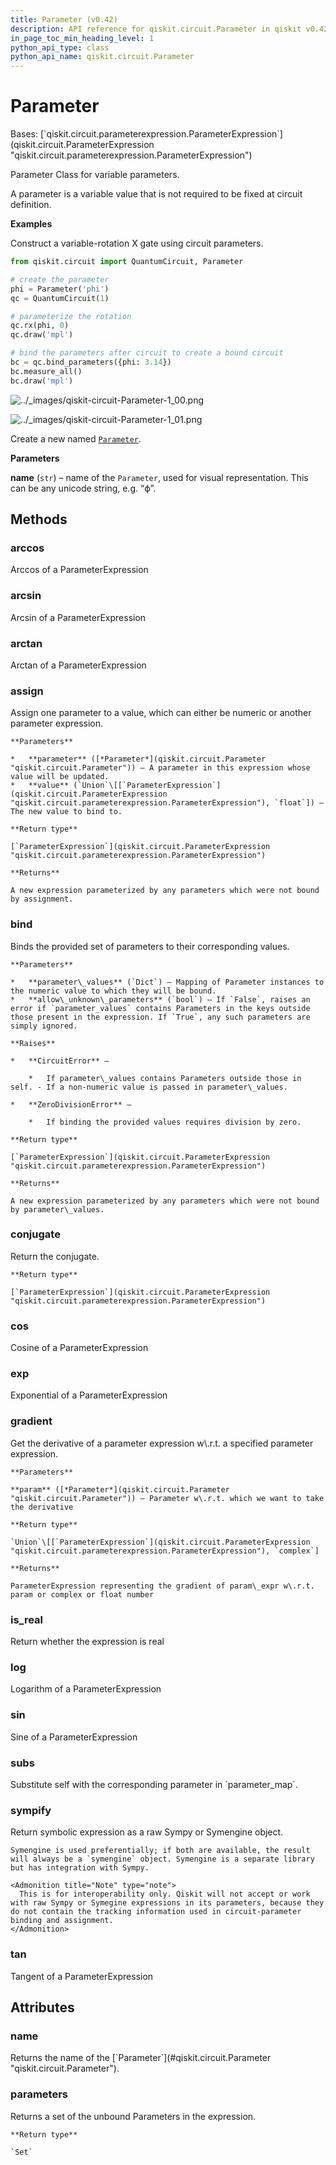 ```yaml
---
title: Parameter (v0.42)
description: API reference for qiskit.circuit.Parameter in qiskit v0.42
in_page_toc_min_heading_level: 1
python_api_type: class
python_api_name: qiskit.circuit.Parameter
---
```


# Parameter

<Class id="qiskit.circuit.Parameter" isDedicatedPage={true} github="https://github.com/qiskit/qiskit/tree/stable/0.23/qiskit/circuit/parameter.py" signature="Parameter(name)" modifiers="class">
  Bases: [`qiskit.circuit.parameterexpression.ParameterExpression`](qiskit.circuit.ParameterExpression "qiskit.circuit.parameterexpression.ParameterExpression")

  Parameter Class for variable parameters.

  A parameter is a variable value that is not required to be fixed at circuit definition.

  **Examples**

  Construct a variable-rotation X gate using circuit parameters.

  ```python
  from qiskit.circuit import QuantumCircuit, Parameter

  # create the parameter
  phi = Parameter('phi')
  qc = QuantumCircuit(1)

  # parameterize the rotation
  qc.rx(phi, 0)
  qc.draw('mpl')

  # bind the parameters after circuit to create a bound circuit
  bc = qc.bind_parameters({phi: 3.14})
  bc.measure_all()
  bc.draw('mpl')
  ```

  ![../\_images/qiskit-circuit-Parameter-1\_00.png](/docs/images/api/qiskit/0.42/qiskit-circuit-Parameter-1_00.avif)

  ![../\_images/qiskit-circuit-Parameter-1\_01.png](/docs/images/api/qiskit/0.42/qiskit-circuit-Parameter-1_01.avif)

  Create a new named [`Parameter`](#qiskit.circuit.Parameter "qiskit.circuit.Parameter").

  **Parameters**

  **name** (`str`) – name of the `Parameter`, used for visual representation. This can be any unicode string, e.g. “ϕ”.

  ## Methods

  <span id="qiskit-circuit-parameter-arccos" />

  ### arccos

  <Function id="qiskit.circuit.Parameter.arccos" signature="Parameter.arccos()">
    Arccos of a ParameterExpression
  </Function>

  <span id="qiskit-circuit-parameter-arcsin" />

  ### arcsin

  <Function id="qiskit.circuit.Parameter.arcsin" signature="Parameter.arcsin()">
    Arcsin of a ParameterExpression
  </Function>

  <span id="qiskit-circuit-parameter-arctan" />

  ### arctan

  <Function id="qiskit.circuit.Parameter.arctan" signature="Parameter.arctan()">
    Arctan of a ParameterExpression
  </Function>

  <span id="qiskit-circuit-parameter-assign" />

  ### assign

  <Function id="qiskit.circuit.Parameter.assign" signature="Parameter.assign(parameter, value)">
    Assign one parameter to a value, which can either be numeric or another parameter expression.

    **Parameters**

    *   **parameter** ([*Parameter*](qiskit.circuit.Parameter "qiskit.circuit.Parameter")) – A parameter in this expression whose value will be updated.
    *   **value** (`Union`\[[`ParameterExpression`](qiskit.circuit.ParameterExpression "qiskit.circuit.parameterexpression.ParameterExpression"), `float`]) – The new value to bind to.

    **Return type**

    [`ParameterExpression`](qiskit.circuit.ParameterExpression "qiskit.circuit.parameterexpression.ParameterExpression")

    **Returns**

    A new expression parameterized by any parameters which were not bound by assignment.
  </Function>

  <span id="qiskit-circuit-parameter-bind" />

  ### bind

  <Function id="qiskit.circuit.Parameter.bind" signature="Parameter.bind(parameter_values, allow_unknown_parameters=False)">
    Binds the provided set of parameters to their corresponding values.

    **Parameters**

    *   **parameter\_values** (`Dict`) – Mapping of Parameter instances to the numeric value to which they will be bound.
    *   **allow\_unknown\_parameters** (`bool`) – If `False`, raises an error if `parameter_values` contains Parameters in the keys outside those present in the expression. If `True`, any such parameters are simply ignored.

    **Raises**

    *   **CircuitError** –

        *   If parameter\_values contains Parameters outside those in self. - If a non-numeric value is passed in parameter\_values.

    *   **ZeroDivisionError** –

        *   If binding the provided values requires division by zero.

    **Return type**

    [`ParameterExpression`](qiskit.circuit.ParameterExpression "qiskit.circuit.parameterexpression.ParameterExpression")

    **Returns**

    A new expression parameterized by any parameters which were not bound by parameter\_values.
  </Function>

  <span id="qiskit-circuit-parameter-conjugate" />

  ### conjugate

  <Function id="qiskit.circuit.Parameter.conjugate" signature="Parameter.conjugate()">
    Return the conjugate.

    **Return type**

    [`ParameterExpression`](qiskit.circuit.ParameterExpression "qiskit.circuit.parameterexpression.ParameterExpression")
  </Function>

  <span id="qiskit-circuit-parameter-cos" />

  ### cos

  <Function id="qiskit.circuit.Parameter.cos" signature="Parameter.cos()">
    Cosine of a ParameterExpression
  </Function>

  <span id="qiskit-circuit-parameter-exp" />

  ### exp

  <Function id="qiskit.circuit.Parameter.exp" signature="Parameter.exp()">
    Exponential of a ParameterExpression
  </Function>

  <span id="qiskit-circuit-parameter-gradient" />

  ### gradient

  <Function id="qiskit.circuit.Parameter.gradient" signature="Parameter.gradient(param)">
    Get the derivative of a parameter expression w\.r.t. a specified parameter expression.

    **Parameters**

    **param** ([*Parameter*](qiskit.circuit.Parameter "qiskit.circuit.Parameter")) – Parameter w\.r.t. which we want to take the derivative

    **Return type**

    `Union`\[[`ParameterExpression`](qiskit.circuit.ParameterExpression "qiskit.circuit.parameterexpression.ParameterExpression"), `complex`]

    **Returns**

    ParameterExpression representing the gradient of param\_expr w\.r.t. param or complex or float number
  </Function>

  <span id="qiskit-circuit-parameter-is-real" />

  ### is\_real

  <Function id="qiskit.circuit.Parameter.is_real" signature="Parameter.is_real()">
    Return whether the expression is real
  </Function>

  <span id="qiskit-circuit-parameter-log" />

  ### log

  <Function id="qiskit.circuit.Parameter.log" signature="Parameter.log()">
    Logarithm of a ParameterExpression
  </Function>

  <span id="qiskit-circuit-parameter-sin" />

  ### sin

  <Function id="qiskit.circuit.Parameter.sin" signature="Parameter.sin()">
    Sine of a ParameterExpression
  </Function>

  <span id="qiskit-circuit-parameter-subs" />

  ### subs

  <Function id="qiskit.circuit.Parameter.subs" signature="Parameter.subs(parameter_map, allow_unknown_parameters=False)">
    Substitute self with the corresponding parameter in `parameter_map`.
  </Function>

  <span id="qiskit-circuit-parameter-sympify" />

  ### sympify

  <Function id="qiskit.circuit.Parameter.sympify" signature="Parameter.sympify()">
    Return symbolic expression as a raw Sympy or Symengine object.

    Symengine is used preferentially; if both are available, the result will always be a `symengine` object. Symengine is a separate library but has integration with Sympy.

    <Admonition title="Note" type="note">
      This is for interoperability only. Qiskit will not accept or work with raw Sympy or Symegine expressions in its parameters, because they do not contain the tracking information used in circuit-parameter binding and assignment.
    </Admonition>
  </Function>

  <span id="qiskit-circuit-parameter-tan" />

  ### tan

  <Function id="qiskit.circuit.Parameter.tan" signature="Parameter.tan()">
    Tangent of a ParameterExpression
  </Function>

  ## Attributes

  ### name

  <Attribute id="qiskit.circuit.Parameter.name">
    Returns the name of the [`Parameter`](#qiskit.circuit.Parameter "qiskit.circuit.Parameter").
  </Attribute>

  ### parameters

  <Attribute id="qiskit.circuit.Parameter.parameters">
    Returns a set of the unbound Parameters in the expression.

    **Return type**

    `Set`
  </Attribute>
</Class>

